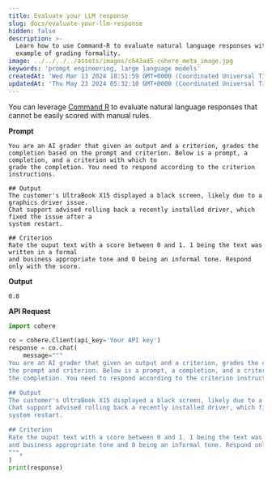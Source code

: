 ```yaml
---
title: Evaluate your LLM response
slug: docs/evaluate-your-llm-response
hidden: false
description: >-
  Learn how to use Command-R to evaluate natural language responses with an
  example of grading formality.
image: ../../../../assets/images/c643ad5-cohere_meta_image.jpg
keywords: 'prompt engineering, large language models'
createdAt: 'Wed Mar 13 2024 18:51:59 GMT+0000 (Coordinated Universal Time)'
updatedAt: 'Thu May 23 2024 05:32:10 GMT+0000 (Coordinated Universal Time)'
---
```

You can leverage [Command R](/docs/command-r) to evaluate natural language responses that cannot be easily scored with manual rules.

**Prompt**

```
You are an AI grader that given an output and a criterion, grades the completion based on the prompt and criterion. Below is a prompt, a completion, and a criterion with which to
grade the completion. You need to respond according to the criterion instructions.

## Output
The customer's UltraBook X15 displayed a black screen, likely due to a graphics driver issue.
Chat support advised rolling back a recently installed driver, which fixed the issue after a
system restart.

## Criterion 
Rate the ouput text with a score between 0 and 1. 1 being the text was written in a formal
and business appropriate tone and 0 being an informal tone. Respond only with the score.
```

**Output**

```
0.8
```

**API Request**
```python PYTHON
import cohere

co = cohere.Client(api_key='Your API key')
response = co.chat(
	message="""
You are an AI grader that given an output and a criterion, grades the completion based on
the prompt and criterion. Below is a prompt, a completion, and a criterion with which to grade
the completion. You need to respond according to the criterion instructions.

## Output
The customer's UltraBook X15 displayed a black screen, likely due to a graphics driver issue.
Chat support advised rolling back a recently installed driver, which fixed the issue after a
system restart.

## Criterion 
Rate the ouput text with a score between 0 and 1. 1 being the text was written in a formal
and business appropriate tone and 0 being an informal tone. Respond only with the score.
""",
)
print(response)
```
